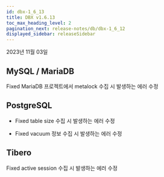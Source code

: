 ```yaml
---
id: dbx-1_6_13
title: DBX v1.6.13
toc_max_heading_level: 2
pagination_next: release-notes/db/dbx-1_6_12
displayed_sidebar: releaseSidebar
---
```


2023년 11월 03일

## MySQL / MariaDB

<p><Status>Fixed</Status> MariaDB 프로젝트에서 metalock 수집 시 발생하는 에러 수정</p>

## PostgreSQL

- <Status>Fixed</Status> table size 수집 시 발생하는 에러 수정

- <Status>Fixed</Status> vacuum 정보 수집 시 발생하는 에러 수정

## Tibero

<p><Status>Fixed</Status> active session 수집 시 발생하는 에러 수정</p>